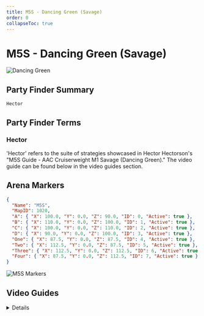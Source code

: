 ```yaml
---
title: M5S - Dancing Green (Savage)
order: 0
collapseToc: true
---
```


# M5S - Dancing Green (Savage)

![Dancing Green](/images/thumbnails/savage/aac_cw/m5s.png)

## Party Finder Summary

```
Hector
```

## Party Finder Terms

### Hector

'Hector' refers to the suite of strategies showcased in Hector Hectorson's "M5S Guide - AAC Cruiserweight M1 Savage (Dancing Green)." 
The video guide can be found below in the video guides section.

## Arena Markers

```json
{
  "Name": "M5S",
  "MapID": 1020,
  "A": { "X": 100.0, "Y": 0.0, "Z": 90.0, "ID": 0, "Active": true },
  "B": { "X": 110.0, "Y": 0.0, "Z": 100.0, "ID": 1, "Active": true },
  "C": { "X": 100.0, "Y": 0.0, "Z": 110.0, "ID": 2, "Active": true },
  "D": { "X": 90.0, "Y": 0.0, "Z": 100.0, "ID": 3, "Active": true },
  "One": { "X": 87.5, "Y": 0.0, "Z": 87.5, "ID": 4, "Active": true },
  "Two": { "X": 112.5, "Y": 0.0, "Z": 87.5, "ID": 5, "Active": true },
  "Three": { "X": 112.5, "Y": 0.0, "Z": 112.5, "ID": 6, "Active": true },
  "Four": { "X": 87.5, "Y": 0.0, "Z": 112.5, "ID": 7, "Active": true }
}
```

![M5S Markers](/images/thumbnails/savage/aac_cw/markers/m5s_markers.png)

## Video Guides

<Details title="M5S Guide - AAC Cruiserweight M1 Savage (Dancing Green)">
  <YouTube videoId="6ibKI011KjA" />
</Details>